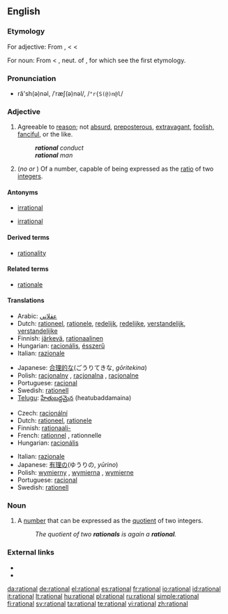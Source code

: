 ==English==

===Etymology===
For adjective: From {{etyl|fro}} {{term|rationel}}, {{term|rational|lang=fro}} < {{etyl|la}} {{term|rationalis||of or belonging to reason, rational, reasonable}} < {{term|ratio||reason}}

For noun: From {{etyl|fro}} {{term|rational|lang=fro}} < {{ML.}} {{term|rationale||a pontifical stole, a pallium, an ornament worn over the chasuble}}, neut. of {{etyl|la}} {{term|rationalis||rational}}, for which see the first etymology.

===Pronunciation===
* ră'sh(ə)nəl, /ˈræʃ(ə)nəl/, /<tt>"r{S(@)n@l</tt>/

===Adjective===
{{en-adj}}

# Agreeable to [[reason]]; not [[absurd]], [[preposterous]], [[extravagant]], [[foolish]], [[fanciful]], or the like.
#: '''''rational''' conduct''
#: '''''rational''' man''
# {{arithmetic}} (''no'' {{compar}} ''or'' {{superl}}) Of a number, capable of being expressed as the [[ratio]] of two [[integer]]s.

====Antonyms====
* {{sense|agreable to reason}} [[irrational]]
* {{sense|arithmetic}} [[irrational]]

====Derived terms====
* [[rationality]]

====Related terms====
* [[rationale]]

====Translations====
{{trans-top|agreeable to reason}}
* Arabic: [[عقلاني]]
* Dutch: [[rationeel]], [[rationele]], [[redelijk]], [[redelijke]], [[verstandelijk]], [[verstandelijke]]
* Finnish: [[järkevä]], [[rationaalinen]]
* Hungarian: [[racionális]], [[ésszerű]]
* Italian: [[razionale]]
{{trans-mid}}
* Japanese: [[合理的な]](ごうりてきな, ''gōritekina'')
* Polish: [[racjonalny]] {{m}}, [[racjonalna]] {{f}}, [[racjonalne]] {{n}}
* Portuguese: [[racional]]
* Swedish: [[rationell]]
* [[Telugu]]: [[హేతుబద్దమైన]] (heatubaddamaina)
{{trans-bottom}}

{{trans-top|arithmetic}}
* Czech: [[racionální]]
* Dutch: [[rationeel]], [[rationele]]
* Finnish: [[rationaali-]]
* French: [[rationnel]] {{m}}, rationnelle {{f}}
* Hungarian: [[racionális]]
{{trans-mid}}
* Italian: [[razionale]]
* Japanese: [[有理の]](ゆうりの, ''yūrino'')
* Polish: [[wymierny]] {{m}}, [[wymierna]] {{f}}, [[wymierne]] {{n}}
* Portuguese: [[racional]]
* Swedish: [[rationell]]
{{trans-bottom}}

===Noun===
{{en-noun}}

# {{mathematics}} A [[number]] that can be expressed as the [[quotient]] of two integers.
#:''The quotient of two '''rationals''' is again a '''rational'''.''

===External links===
* {{R:Webster 1913}}
* {{R:Century 1911}}

[[da:rational]]
[[de:rational]]
[[el:rational]]
[[es:rational]]
[[fr:rational]]
[[io:rational]]
[[id:rational]]
[[it:rational]]
[[lt:rational]]
[[hu:rational]]
[[pl:rational]]
[[ru:rational]]
[[simple:rational]]
[[fi:rational]]
[[sv:rational]]
[[ta:rational]]
[[te:rational]]
[[vi:rational]]
[[zh:rational]]
